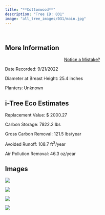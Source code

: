```yaml
---
title: "**Cottonwood**"
description: "Tree ID: 031"
image: "all_tree_images/031/main.jpg"
---
```


<br>

## **More Information**
::: column-margin
<center><a class="button" href="https://forms.gle/W6f5nwYxrM33hF4f7">Notice a Mistake?</a></center>
:::


Date Recorded:  9/21/2022

Diameter at Breast Height:  25.4  inches

Planters:  Unknown

## **i-Tree Eco Estimates**


 Replacement Value: $ 2000.27

 Carbon Storage:  7822.2  lbs

 Gross Carbon Removal:  121.5  lbs/year

 Avoided Runoff:  108.7  ft<sup>3</sup>/year

 Air Pollution Removal:  46.3  oz/year

## **Images**


 ![](all_tree_images/031/IMG_6416.jpg)

 ![](all_tree_images/031/IMG_6417.jpg)

 ![](all_tree_images/031/IMG_6419.jpg)

 ![](all_tree_images/031/main.jpg)
